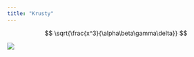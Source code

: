 ```yaml
---
title: "Krusty"
---
```


$$
\sqrt{\frac{x^3}{\alpha\beta\gamma\delta}}
$$

![](/archive/figures/krusty.png)